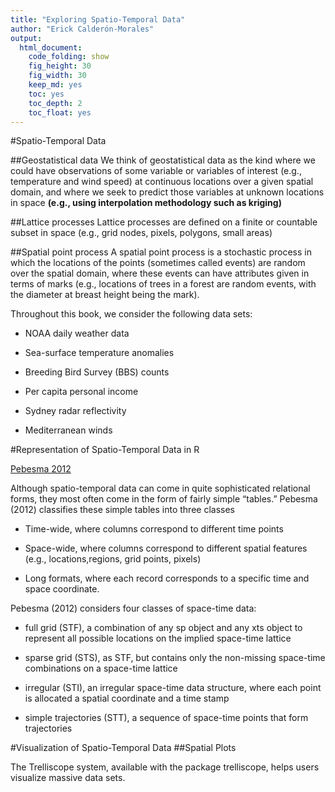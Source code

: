 ```yaml
---
title: "Exploring Spatio-Temporal Data"
author: "Erick Calderón-Morales"
output: 
  html_document:
    code_folding: show
    fig_height: 30
    fig_width: 30
    keep_md: yes
    toc: yes
    toc_depth: 2
    toc_float: yes
---
```


#Spatio-Temporal Data

##Geostatistical data
We think of geostatistical data as the kind where
we could have observations of some variable or variables of interest (e.g., temperature and
wind speed) at continuous locations over a given spatial domain, and where we seek to predict
those variables at unknown locations in space __(e.g., using interpolation methodology such as kriging)__


##Lattice processes
Lattice processes are defined on a finite or countable subset in space (e.g.,
grid nodes, pixels, polygons, small areas)

##Spatial point process
A spatial point process is a stochastic process in which the locations of the points
(sometimes called events) are random over the spatial domain, where these events can have
attributes given in terms of marks (e.g., locations of trees in a forest are random events,
with the diameter at breast height being the mark).


Throughout this book, we consider the following data sets:

+ NOAA daily weather data

+ Sea-surface temperature anomalies

+ Breeding Bird Survey (BBS) counts

+ Per capita personal income

+ Sydney radar reflectivity

+ Mediterranean winds


#Representation of Spatio-Temporal Data in R

[Pebesma 2012](https://cran.r-project.org/web/packages/spacetime/vignettes/jss816.pdf)

Although spatio-temporal data can come in quite sophisticated relational forms, they
most often come in the form of fairly simple “tables.” Pebesma (2012) classifies these
simple tables into three classes

+ Time-wide, where columns correspond to different time points

+ Space-wide, where columns correspond to different spatial features (e.g., locations,regions, grid points, pixels)

+ Long formats, where each record corresponds to a specific time and space coordinate.


Pebesma (2012) considers four classes of space-time data:

+ full grid (STF), a combination of any sp object and any xts object to represent all possible locations on the implied space-time lattice

+ sparse grid (STS), as STF, but contains only the non-missing space-time combinations on a space-time lattice

+ irregular (STI), an irregular space-time data structure, where each point is allocated a spatial coordinate and a time stamp

+ simple trajectories (STT), a sequence of space-time points that form trajectories

#Visualization of Spatio-Temporal Data
##Spatial Plots

The Trelliscope system, available with the package trelliscope, helps users visualize
massive data sets.







